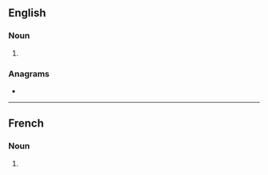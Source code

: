 ==English==

===Noun===
{{head|en|noun form}}

# {{plural of|ligament|lang=en}}

===Anagrams===
* {{anagrams|en|a=aegilmnst|malignest}}

----

==French==

===Noun===
{{head|fr|noun plural form|g=m}}

# {{plural of|ligament|lang=fr}}